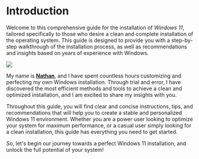 # Introduction

Welcome to this comprehensive guide for the installation of *Windows 11*, tailored specifically to those who desire a clean and complete installation of the operating system. 
This guide is designed to provide you with a step-by-step walkthrough of the installation process, as well as recommendations and insights based on years of experience with Windows.

![](/images/overview.png)

My name is [**Nathan**](https://github.com/NathanBrodin), and I have spent countless hours customizing and perfecting my own Windows installation. 
Through trial and error, I have discovered the most efficient methods and tools to achieve a clean and optimized installation, and I am excited to share my insights with you.

Throughout this guide, you will find clear and concise instructions, tips, and recommendations that will help you to create a stable and personalized Windows 11 environment. 
Whether you are a power user looking to optimize your system for maximum performance, or a casual user simply looking for a clean installation, this guide has everything you need to get started.

So, let's begin our journey towards a perfect Windows 11 installation, and unlock the full potential of your system!